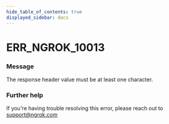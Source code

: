 ```yaml
---
hide_table_of_contents: true
displayed_sidebar: docs
---
```



# ERR_NGROK_10013

### Message
The response header value must be at least one character.

<ErrorDetails error='err_ngrok_10013' />


### Further help
If you're having trouble resolving this error, please reach out to [support@ngrok.com](mailto:support@ngrok.com?subject=Help%20with%20ERR_NGROK_10013)

